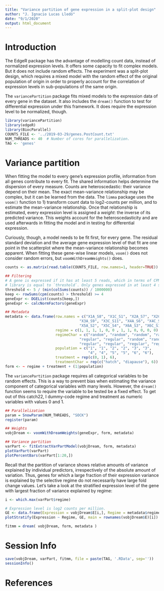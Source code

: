 ```yaml
---
title: "Variance partition of gene expression in a split-plot design"
author: "J. Ignacio Lucas Lledó"
date: "9/1/2020"
output: html_document
---
```


# Introduction
The EdgeR package has the advantage of modelling count data, instead of normalized expression
levels. It offers some capacity to fit complex models. But it does not include random effects.
The experiment was a split-plot design, which requires a mixed model with the random effect of
the original population of origin in order to properly account for the correlation of expression
levels in sub-populations of the same origin.

The `variancePartition` package fits mixed models to the expression data of every gene in the
dataset. It also includes the `dream()` function to test for differential expression under this
framework. It does require the expression level to be normalized, though.

```r
library(variancePartition)
library(edgeR)
library(BiocParallel)
COUNTS_FILE <- '../2019-03-29/genes.PostCount.txt'
NUM_THREADS <- 40  # Number of cores for parallelization.
TAG <- 'genes'
```

# Variance partition
When fitting the model to every gene's expression profile, information from all genes contribute to
every fit. The shared information helps determine the dispersion of every measure. Counts are heteroscedastic:
their variance depend on their mean. The exact mean-variance relationship may be complex, but it can
be learned from the data. The `limma` package uses the `voom()` function to 1) transform count data to
log2-counts per million, and to estimate the mean-variance relationship. Once that relationship is estimated,
every expression level is assigned a *weight*: the inverse of its predicted variance. This weights account for
the heteroscedasticity and are used afterwards in fitting the model and in testing for differential expression.

Curiously, though, a model needs to be fit first, for every gene. The residual standard deviation and the
average gene expression level of that fit are one point in the scatterplot where the mean-variance relationship
becomes apparent. When fitting these gene-wise linear models, `voom()` does not consider random errors, but
`voomWithDreamWeights()` does. 

```r
counts <- as.matrix(read.table(COUNTS_FILE, row.names=1, header=TRUE))

## Filtering
# A gene is expressed if it has at least 5 reads, which in terms of CPM in the smallest
# library is equal to `threshold`. Only genes expressed in at least 4 samples are retained.
threshold <- 5 / (min(colSums(counts)) / 1000000)
keep <- rowSums(cpm(counts) > threshold) >= 4
geneExpr <- DGEList(counts[keep,])
geneExpr <- calcNormFactors(geneExpr)

## Metadata
metadata <- data.frame(row.names = c("X1A_S8", "X1C_S1", "X2A_S7", "X2C_S5",
                                  "X3A_S9", "X3C_S11", "X4A_S6", "X4C_S12",
                                  "X5A_S2", "X5C_S4", "X6A_S3", "X6C_S10"),
                       regime = c(1, 1, 1, 1, 0, 0 , 1, 1, 0, 0, 0, 0),
                       regimeChar = c("random", "random", "random", "random",
                                  "regular", "regular", "random", "random",
                                  "regular", "regular", "regular", "regular"),
                       population = c("1", "1", "2", "2", "3", "3",
                                      "4", "4", "5", "5", "6", "6"),
                       treatment = rep(c(0, 1), 6),
                       treatmentChar = rep(c("hatch", "diapause"), 6))
form <- ~ regime + treatment + (1|population)
```

The `variancePartition` package requires all categorical variables to be random effects. This is a way to prevent
bias when estimating the variance component of categorical variables with many levels. However, the
`dream()` function seems to require the variable to be tested be a fixed effect. To get out of this catch22,
I dummy-code regime and treatment as numeric variables with values 0 and 1.

```r
## Parallelization
param = SnowParam(NUM_THREADS, "SOCK")
register(param)

## Weights
vobjDream <- voomWithDreamWeights(geneExpr, form, metadata)

## Variance partition
varPart <- fitExtractVarPartModel(vobjDream, form, metadata)
plotVarPart(varPart)
plotPercentBars(varPart[1:20,])
```

Recall that the partition of variance shows relative amounts of variance explained by individual predictors,
irrespectively of the absolute amount of variation. Thus, genes for which a large fraction of their expression
variance is explained by the selective regime do not necessarily have large fold change values. Let's take a
look at the stratified expression level of the gene with largest fraction of variance explained by regime:

```r
i <- which.max(varPart$regime)

# Expression level is log2 counts per million.
GE <- data.frame(Expression = vobjDream$E[i,], Regime = metadata$regimeChar)
plotStratify(Expression ~ Regime, GE, main = rownames(vobjDream$E)[i])
```

```r
fitmm = dream( vobjDream, form, metadata )
```

# Session Info

```r
save(vobjDream, varPart, fitmm, file = paste(TAG, '.RData', sep=''))
sessionInfo()
```

# References

